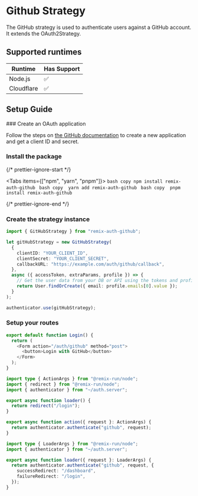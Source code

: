 
# Github Strategy

The GitHub strategy is used to authenticate users against a GitHub account. It extends the OAuth2Strategy.

## Supported runtimes

| Runtime    | Has Support |
| ---------- | ----------- |
| Node.js    | ✅          |
| Cloudflare | ✅          |

## Setup Guide

<Steps>
### Create an OAuth application

Follow the steps on [the GitHub documentation](https://docs.github.com/en/developers/apps/building-oauth-apps/creating-an-oauth-app) to create a new application and get a client ID and secret.

### Install the package


{/* prettier-ignore-start */}

<Tabs items={["npm", "yarn", "pnpm"]}>
  <Tab>
    ```bash copy
    npm install remix-auth-github
    ```
  </Tab>
  <Tab>
    ```bash copy 
    yarn add remix-auth-github
    ```
  </Tab>
  <Tab>
    ```bash copy 
    pnpm install remix-auth-github
    ```
  </Tab>
</Tabs>

{/* prettier-ignore-end */}

### Create the strategy instance

```ts copy filename="app/services/auth.server.ts"
import { GitHubStrategy } from "remix-auth-github";

let gitHubStrategy = new GitHubStrategy(
  {
    clientID: "YOUR_CLIENT_ID",
    clientSecret: "YOUR_CLIENT_SECRET",
    callbackURL: "https://example.com/auth/github/callback",
  },
  async ({ accessToken, extraParams, profile }) => {
    // Get the user data from your DB or API using the tokens and profile
    return User.findOrCreate({ email: profile.emails[0].value });
  }
);

authenticator.use(gitHubStrategy);
```

### Setup your routes

```ts copy filename="app/routes/login.tsx"
export default function Login() {
  return (
    <Form action="/auth/github" method="post">
      <button>Login with GitHub</button>
    </Form>
  );
}
```

```ts copy filename="app/routes/auth/github.tsx"
import type { ActionArgs } from "@remix-run/node";
import { redirect } from "@remix-run/node";
import { authenticator } from "~/auth.server";

export async function loader() {
  return redirect("/login");
}

export async function action({ request }: ActionArgs) {
  return authenticator.authenticate("github", request);
}
```

```ts copy filename="app/routes/auth/github/callback.tsx"
import type { LoaderArgs } from "@remix-run/node";
import { authenticator } from "~/auth.server";

export async function loader({ request }: LoaderArgs) {
  return authenticator.authenticate("github", request, {
    successRedirect: "/dashboard",
    failureRedirect: "/login",
  });
}
```

</Steps>
